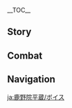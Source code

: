 {{CharacterTabs}}
{{LanguageTabs}}
{{Stub|1={{Meta/VO|rm=1}}}}
__TOC__
==Story==
{{VO/Story
|character           = Shikanoin Heizou
|language            = ja
|name                = 鹿野院平蔵

<!-- Hello -->
|vo_01_01_title      = 初めまして…
|vo_01_01_subtitle   = Hello...
|vo_01_01_file       = VO_{language}{character} Hello.ogg
|vo_01_01_tx         = 僕は鹿野院平蔵。天領奉行で最も多くの事件を迅速に解決する探偵さ…おや、君からはなんだか事件の匂いがぷんぷんするね。さっそくここにかけてもらって、詳しく伺おうかな。
|vo_01_01_rm         = 

<!-- Chats -->
|vo_02_01_title      = 世間話・事件
|vo_02_01_subtitle   = Chat: Criminal Cases
|vo_02_01_file       = VO_{language}{character} Chat - Criminal Cases.ogg
|vo_02_01_tx         = おや…何だか事件の匂いがする。
|vo_02_01_rm         = 
|vo_02_02_title      = 世間話・探偵
|vo_02_02_subtitle   = Chat: Detective Work
|vo_02_02_file       = VO_{language}{character} Chat - Detective Work.ogg
|vo_02_02_tx         = 探偵は探偵らしく振る舞わなくっちゃ。色んな所を見て回って、証拠を集めないとね。
|vo_02_02_rm         = 
|vo_02_03_title      = 世間話・予感
|vo_02_03_subtitle   = Chat: Intuition
|vo_02_03_file       = VO_{language}{character} Chat - Intuition.ogg
|vo_02_03_tx         = ワクワクする事件が間もなく起きる…そんな予感がするよ。
|vo_02_03_rm         = 

<!-- Weather -->
|vo_03_01_title      = 雨上がり…
|vo_03_01_subtitle   = After the Rain
|vo_03_01_file       = VO_{language}{character} After the Rain.ogg
|vo_03_01_tx         = さっきの雨で手がかりが洗い流されないといいんだけど…
|vo_03_01_rm         = 
|vo_03_02_title      = 雷の日…
|vo_03_02_subtitle   = When Thunder Strikes...
|vo_03_02_file       = VO_{language}{character} When Thunder Strikes.ogg
|vo_03_02_tx         = ん？どこかのずる賢い犯人がびっくりしてるのかな？
|vo_03_02_rm         = 
|vo_03_03_title      = 雪の日…
|vo_03_03_subtitle   = When It Snows
|vo_03_03_file       = VO_{language}{character} When It Snows.ogg
|vo_03_03_tx         = 知ってるかい？昔、ドラゴンスパインで起きた真夜中の殺人事件を…
|vo_03_03_rm         = 
|vo_03_04_title      = 暴風の日…
|vo_03_04_subtitle   = When the Wind Is Blowing
|vo_03_04_file       = VO_{language}{character} When the Wind Is Blowing.ogg
|vo_03_04_tx         = 頑張って！これっぽっちの風じゃ、「嵐」にはなれないよ。
|vo_03_04_rm         = 

<!-- Greetings -->
|vo_04_01_title      = おはよう…
|vo_04_01_subtitle   = Good Morning
|vo_04_01_file       = VO_{language}{character} Good Morning.ogg
|vo_04_01_tx         = おはよう。なんだか元気なさそうだけど、悪い夢でも見た？えへへっ、そんな反応するだなんて知ってたら、あんな大事件教えなかったのに。
|vo_04_01_rm         = 
|vo_04_02_title      = こんにちは…
|vo_04_02_subtitle   = Good Afternoon
|vo_04_02_file       = VO_{language}{character} Good Afternoon.ogg
|vo_04_02_tx         = お腹いっぱいになったんだったら、脳鍛練でもしようよ！継電石？あはは、あんなのは精神しか鍛えられないよ。
|vo_04_02_rm         = 
|vo_04_03_title      = こんばんは…
|vo_04_03_subtitle   = Good Evening
|vo_04_03_file       = VO_{language}{character} Good Evening.ogg
|vo_04_03_tx         = 太陽の仕事が終わったら、次は星たちが犯人を見守る番だね。
|vo_04_03_rm         = 
|vo_04_04_title      = おやすみ…
|vo_04_04_subtitle   = Good Night
|vo_04_04_file       = VO_{language}{character} Good Night.ogg
|vo_04_04_tx         = やった、寝る時間だ！今日はどんな夢が僕を待ってるかな？
|vo_04_04_rm         = 

<!-- About -->
|vo_05_01_title      = 鹿野院平蔵自身について・探偵
|vo_05_01_subtitle   = About {character}: Detective
|vo_05_01_file       = VO_{language}{character} About {character} - Detective.ogg
|vo_05_01_tx         = 逃げようとする犯人を優れた頭脳で捕まえる、それが探偵の仕事だ。だから真の探偵は武力を行使する必要なんて全くないんだよ。
|vo_05_01_rm         = 
|vo_05_02_title      = 鹿野院平蔵自身について・重要な言葉
|vo_05_02_friendship = 4
|vo_05_02_subtitle   = About {character}: Keywords
|vo_05_02_file       = VO_{language}{character} About {character} - Keywords.ogg
|vo_05_02_tx         = 目にしたものを手がかりに、重要な言葉を頭に残すのは、推論に役立つ。ほら、この人…清潔な下穿きの裾に猫の毛がついていて、手首にはひっかき傷があるでしょ。動物と遊びたいけど、猫との接し方がよく分かってないみたいだ。あっ、あっちの人は、怪我した手をとても気にしていて、身分不相応な靴を履いている…んっ、ちょっと待って、もしかしたら新しい依頼が来るかも。
|vo_05_02_rm         = 

<!-- About Us -->
|vo_06_01_title      = 依頼について…
|vo_06_01_subtitle   = About Us: Commissions
|vo_06_01_file       = VO_{language}{character} About Us - Commissions.ogg
|vo_06_01_tx         = 君が受ける依頼は、枯れることのない井戸のように尽きないね。だからちょっとだけ、参加させてもらってもいいかな？戦闘やお使い、物探しみたいな仕事はしないけどね。興味があるのは謎解きや推理、それに重要な事件だけさ…えへへっ、もしそんな依頼が来たら、僕に教えてよね！
|vo_06_01_rm         = 
|vo_06_02_title      = 必然的な結果について…
|vo_06_02_subtitle   = About Us: Destined Outcome
|vo_06_02_file       = VO_{language}{character} About Us - Destined Outcome.ogg
|vo_06_02_tx         = 「偶然」っていい言葉だよね。まるで、運命によって定まったって感じ。でも残念ながら、探偵は偶然を信じない…君との出会いは、それに先立つ一つ一つの選択と行動が招いた、必然的な結果なんだ。つまり、僕たち自身がこうなるように導いたってこと。
|vo_06_02_rm         = 

<!-- Miscellaneous I -->
|vo_07_01_title      = 「神の目」について…
|vo_07_01_friendship = 4
|vo_07_01_subtitle   = About the [[Vision]]
|vo_07_01_file       = VO_{language}{character} About the Vision.ogg
|vo_07_01_tx         = 神の目がなくても、僕は同僚に勝てる？はぁ…そんなのただの噂だし、訂正させてもらうよ。一つ、僕は奉行所の同心とはいえ、あくまでも本業は探偵、頭脳労働がほとんどだ。二つ、普段僕は同僚と喧嘩なんてしない。三つ、君を……さすがに誤魔化されてくれないか。はい、この話はもうやめっ。
|vo_07_01_rm         = 
|vo_07_02_title      = シェアしたいこと・達成感
|vo_07_02_subtitle   = Something to Share: Sense of Achievement
|vo_07_02_file       = VO_{language}{character} Something to Share - Sense of Achievement.ogg
|vo_07_02_tx         = 手がかりを繋げて真犯人に迫り、自らの手で嵌め絵に最後の一欠片をはめ込む。そのとき得られる達成感は…くぅ、たまらないよ！
|vo_07_02_rm         = 
|vo_07_03_title      = シェアしたいこと・同心
|vo_07_03_subtitle   = Something to Share: Doushin
|vo_07_03_file       = VO_{language}{character} Something to Share - Doushin.ogg
|vo_07_03_tx         = 同心は、名声だけの職じゃない。犯行現場に最も近い立場であり、探偵事務所にいた頃よりも、はるかに大きい舞台なんだ。もちろん…見回りや逮捕の仕事はもっと得意な人に頼んだ方がいいよ。探偵の体力は限られているからね。
|vo_07_03_rm         = 
|vo_07_04_title      = 興味のあること…
|vo_07_04_subtitle   = Interesting Things
|vo_07_04_file       = VO_{language}{character} Interesting Things.ogg
|vo_07_04_tx         = 木材について研究したことはある？そう、道端のどこにでもあるような木のこと。もし犯人が木に触れて木くずが付いたり、葉っぱを踏んだりしたら、何か情報を残すかもしれないでしょ。木の分布地によって、重要な手がかりを得られることもある。つまり、木は探偵の親友みたいなものなんだよね。
|vo_07_04_rm         = 

<!-- About Others -->
|vo_08_01_title      = 九条裟羅について…
|vo_08_01_friendship = 4
|vo_08_01_subtitle   = About [[Kujou Sara]]
|vo_08_01_file       = VO_{language}{character} About Kujou Sara.ogg
|vo_08_01_tx         = 九条裟羅か…間違いなく天領奉行で一番真面目なお方だよ！彼女には部下を気にかけて欲しいし、もっと寛容になっていただきたいな。欠勤したって叱らないで欲しい…だって、それは事件解決のためなんだからね。
|vo_08_01_rm         = 
|vo_08_02_title      = 荒瀧一斗について…
|vo_08_02_friendship = 4
|vo_08_02_subtitle   = About [[Arataki Itto]]
|vo_08_02_file       = VO_{language}{character} About Arataki Itto.ogg
|vo_08_02_tx         = 何回か、「牢屋にいる彼に焼きスミレウリを持って行ってくれ」って頼まれたんだけど、そこでたまたま彼の歌声を耳にしてさ。正直、歌詞は酷かったけど、歌は上手かった。牢屋の中でもあんな元気にいられる人って、なかなか見ないよ。
|vo_08_02_rm         = 
|vo_08_03_title      = 久岐忍について…
|vo_08_03_friendship = 4
|vo_08_03_subtitle   = About [[Kuki Shinobu]]
|vo_08_03_file       = VO_{language}{character} About Kuki Shinobu.ogg
|vo_08_03_tx         = 荒瀧派の人たちは多様性に富んでいて、どんなスタイルも受け入れるんだ。本当にすごいよね、忍さんの優れたしつけのおかげだよ。どうして知ってるかって？あははっ、そんなこと、推理する必要もないくらい単純じゃない。
|vo_08_03_rm         = 
|vo_08_04_title      = 八重神子について…
|vo_08_04_friendship = 4
|vo_08_04_subtitle   = About [[Yae Miko]]
|vo_08_04_file       = VO_{language}{character} About Yae Miko.ogg
|vo_08_04_tx         = そういえば、宮司様の八重堂からは、推理小説も出版されてるんだよね？いつか僕を推薦してくれないかな？今の時代、名探偵になるには実力も勿論だけど、宣伝にも遅れを取っちゃいけない。あっいやいや、別にそれ以上のことは考えてないよ。
|vo_08_04_rm         = 
|vo_08_05_title      = 楓原万葉について・共通点
|vo_08_05_friendship = 4
|vo_08_05_subtitle   = About [[Kaedehara Kazuha]]: Things in Common
|vo_08_05_file       = VO_{language}{character} About Kaedehara Kazuha - Things in Common.ogg
|vo_08_05_tx         = 万葉はとても頼もしいよ。彼からヒントをもらうと、まるで宝石箱をひっくり返したみたいに、床一面の手がかりが手に入るんだ。僕も彼みたいな自然に対する感知力があったらな…分かった！きっと彼にとっての「風」は、僕にとっての「勘」みたいなものなんだよ！
|vo_08_05_rm         = 
|vo_08_06_title      = 楓原万葉について・招待
|vo_08_06_friendship = 4
|vo_08_06_subtitle   = About Kaedehara Kazuha: Invitation
|vo_08_06_file       = VO_{language}{character} About Kaedehara Kazuha - Invitation.ogg
|vo_08_06_tx         = ホントに残念！目狩り令が廃止されたおかげで、堂々と彼を逮捕できなくなっちゃった！でも、これってつまり…これからは堂々と彼を天領奉行に招いて、一緒に事件についての議論ができるってことだよね！
|vo_08_06_rm         = 
|vo_08_07_title      = ゴローについて…
|vo_08_07_friendship = 4
|vo_08_07_subtitle   = About [[Gorou]]
|vo_08_07_file       = VO_{language}{character} About Gorou.ogg
|vo_08_07_tx         = その大将の命令のおかげで、僕の海祇島での旅は随分騒がしいものになったよ。どこに行っても兵士たちに監視されてさ…まったく、僕はただの観光客で、ちっぽけな探偵に過ぎないのにね。道端のダイコンを盗む気すらないって。
|vo_08_07_rm         = 
|vo_08_08_title      = 珊瑚宮心海について…
|vo_08_08_friendship = 4
|vo_08_08_subtitle   = About [[Sangonomiya Kokomi]]
|vo_08_08_file       = VO_{language}{character} About Sangonomiya Kokomi.ogg
|vo_08_08_tx         = 珊瑚宮様とはお会いしたことがないんだ。彼女が出席するときは、民たちが幾重もの輪になって集まってくるらしいから、僕は遠慮しておくよ。ああ、うん、その人混みの内側には巫女たちもいるんだってね！僕たちみたいな若輩者がみんなに認めてもらうためには、もっと努力しなくちゃね。
|vo_08_08_rm         = 
|vo_08_09_title      = 神里綾華について…
|vo_08_09_friendship = 4
|vo_08_09_subtitle   = About [[Kamisato Ayaka]]
|vo_08_09_file       = VO_{language}{character} About Kamisato Ayaka.ogg
|vo_08_09_tx         = 神里家のお嬢様とは付き合いが浅い。名門の家に生まれなくて良かったよ。ああいう生活って、僕には向かないからね。
|vo_08_09_rm         = 

<!-- More About -->
|vo_09_01_title      = 鹿野院平蔵を知る・1
|vo_09_01_subtitle   = More About {character}: I
|vo_09_01_file       = VO_{language}{character} More About {character} - 01.ogg
|vo_09_01_tx         = たとえ相手が沈黙していても、服装や動作、そして表情から情報は得られるんだよ。もし僕が喋るのを止めたら…君は僕から何を読み取れるかな？
|vo_09_01_rm         = 
|vo_09_02_title      = 鹿野院平蔵を知る・2
|vo_09_02_friendship = 3
|vo_09_02_subtitle   = More About {character}: II
|vo_09_02_file       = VO_{language}{character} More About {character} - 02.ogg
|vo_09_02_tx         = 審理の最中に突然ひらめいた推理で、判決を阻止できたことがあるんだ。もしあの時の異議申し立てが無効だったら、僕が探偵になるきっかけは生まれず、代わりに&mdash;&mdash;鹿野院平蔵、法廷の秩序妨害により拘禁に処する、なんてことになったかも。はははっ…
|vo_09_02_rm         = 
|vo_09_03_title      = 鹿野院平蔵を知る・3
|vo_09_03_friendship = 4
|vo_09_03_subtitle   = More About {character}: III
|vo_09_03_file       = VO_{language}{character} More About {character} - 03.ogg
|vo_09_03_tx         = 浮気調査にペット探し…探偵所の案件はいつもこんな感じで、刺激が足りなくてさ。だから仕方なく、こっそり天領奉行に移ったんだ。もう一つの原因は、珊瑚所長とは考えが合わなかったこと。こればかりはどうしようもないでしょ。
|vo_09_03_rm         = 
|vo_09_04_title      = 鹿野院平蔵を知る・4
|vo_09_04_friendship = 5
|vo_09_04_subtitle   = More About {character}: IV
|vo_09_04_file       = VO_{language}{character} More About {character} - 04.ogg
|vo_09_04_tx         = 天領奉行に入った当初は、未解決の事件で自分を鍛えていたんだけど、気が付いたらあの「書類の山」を全部処理しちゃってて…。そしたら今は、多くの事件を手助けするのに忙しすぎて、昔の書類を見る時間が無くなっちゃった…。残念だけど、まぁ、それもしょうがない。優秀な探偵のところには、自ずと事件が集まってくるものだからね。
|vo_09_04_rm         = 
|vo_09_05_title      = 鹿野院平蔵を知る・5
|vo_09_05_friendship = 6
|vo_09_05_subtitle   = More About {character}: V
|vo_09_05_file       = VO_{language}{character} More About {character} - 05.ogg
|vo_09_05_tx         = 犯罪が起きてしまえば、探偵はすでに失敗しているも同然なんだ。だって、いくら真実を暴いて真犯人を突き止めても、起きてしまったことはもう巻き戻せないだろ。だからこそ僕は、もっと知名度を上げて、名前を思い出しただけで悪党どもが震えるような名探偵になりたい！つまり、犯罪の芽を摘み取るってこと。さて、こんなことまで教えてあげたんだから、もちろん手伝ってくれるんだよね。
|vo_09_05_rm         = 

<!-- Miscellaneous II -->
|vo_10_01_title      = 鹿野院平蔵の趣味…
|vo_10_01_subtitle   = {character}'s Hobbies
|vo_10_01_file       = VO_{language}{character} Hobbies.ogg
|vo_10_01_tx         = 天領奉行の法廷で審理を傍聴してみない？まもなく、嵌め絵が完成するかのように、真実が明るみになる…君のために最高の席を取ってあげるよ。僕とは関係ありませんってフリをすれば、何の問題もないさ。
|vo_10_01_rm         = 
|vo_10_02_title      = 鹿野院平蔵の悩み…
|vo_10_02_subtitle   = {character}'s Troubles
|vo_10_02_file       = VO_{language}{character} Troubles.ogg
|vo_10_02_tx         = 最後の最後で武力を使って抵抗する人がいるんだよね。でもそれが通用するなんて思ったら大間違い。まったく、僕が期待していたのは完璧な証拠と推理の前に、大人しく罪を認める姿だったのにさ。探偵が手を出すなんて、負けたも同じだよ。
|vo_10_02_rm         = 
|vo_10_03_title      = 好きな食べ物…
|vo_10_03_subtitle   = Favorite Food
|vo_10_03_file       = VO_{language}{character} Favorite Food.ogg
|vo_10_03_tx         = 揚げ物でまずい料理なんてある？肉でも野菜でも、油で揚げたものなら何でも好物だよ！それに…あの香りは、お腹が空いている人にはたまらないものだよね。
|vo_10_03_rm         = 
|vo_10_04_title      = 嫌いな食べ物…
|vo_10_04_subtitle   = Least Favorite Food
|vo_10_04_file       = VO_{language}{character} Least Favorite Food.ogg
|vo_10_04_tx         = 奉行所の夕飯はお品書きが代わり映えしないし、味もあんまりだから嫌いなんだよね。どうせなら、食べたい料理を口にできなくちゃ嬉しくないよ。僕は我慢できないから、こっそり抜け出してお店で腹ごしらえするんだ、可哀想でしょ。
|vo_10_04_rm         = 

<!-- Receiving a Gift -->
|vo_11_01_title      = 贈り物を受け取る・1
|vo_11_01_subtitle   = Receiving a Gift: I
|vo_11_01_file       = VO_{language}{character} Receiving a Gift - 01.ogg
|vo_11_01_tx         = わぁ…これは美味しい！きっと苦労したでしょ、ありがとう。
|vo_11_01_rm         = 
|vo_11_02_title      = 贈り物を受け取る・2
|vo_11_02_subtitle   = Receiving a Gift: II
|vo_11_02_file       = VO_{language}{character} Receiving a Gift - 02.ogg
|vo_11_02_tx         = 料理って肉体労働？それとも頭脳労働？もしかして両方なのかな？さすが君だね、とても上手くできてるよ！
|vo_11_02_rm         = 
|vo_11_03_title      = 贈り物を受け取る・3
|vo_11_03_subtitle   = Receiving a Gift: III
|vo_11_03_file       = VO_{language}{character} Receiving a Gift - 03.ogg
|vo_11_03_tx         = きっとどこかでミスってると思うんだよね…どれどれ…
|vo_11_03_rm         = 

<!-- Birthday -->
|vo_12_01_title      = 誕生日…
|vo_12_01_subtitle   = Birthday
|vo_12_01_file       = VO_{language}{character} Birthday.ogg
|vo_12_01_tx         = 今日は君の誕生日なんだってね。君をからくりとプレゼントの詰まった密室に連れ込んで、自力で脱出してもらいたい…なんてね、確かに思ったけど、冗談だよ。君が喜ぶって確信するまで、そんなことしないから。ほら、着いてきて。日が暮れる前に、とても素敵な景色を見せてあげる！
|vo_12_01_rm         = 

<!-- Feelings About Ascension -->
|vo_13_01_title      = 突破した感想・起
|vo_13_01_ascension  = 1
|vo_13_01_subtitle   = Feelings About Ascension: Intro
|vo_13_01_file       = VO_{language}{character} Feelings About Ascension -  01.ogg
|vo_13_01_tx         = 君は僕に強くなってほしいのかな…そんな気がする。
|vo_13_01_rm         = 
|vo_13_02_title      = 突破した感想・承
|vo_13_02_ascension  = 2
|vo_13_02_subtitle   = Feelings About Ascension: Building Up
|vo_13_02_file       = VO_{language}{character} Feelings About Ascension -  02.ogg
|vo_13_02_tx         = 武力は鍛えられたけど、頭脳もこれくらい伸びればいいのにな。
|vo_13_02_rm         = 
|vo_13_03_title      = 突破した感想・転
|vo_13_03_ascension  = 4
|vo_13_03_subtitle   = Feelings About Ascension: Climax
|vo_13_03_file       = VO_{language}{character} Feelings About Ascension -  03.ogg
|vo_13_03_tx         = おっと、本当にみんなの言う「嵐」になっちゃいそうだよ。
|vo_13_03_rm         = 
|vo_13_04_title      = 突破した感想・結
|vo_13_04_ascension  = 6
|vo_13_04_subtitle   = Feelings About Ascension - Conclusion
|vo_13_04_file       = VO_{language}{character} Feelings About Ascension -  04.ogg
|vo_13_04_tx         = 相棒、僕を信頼して、助けてくれてありがとう。ここまでこれたのは君のおかげだ。ハイタッチしよう、これからもたくさんの謎を解き明かしていこうね！
|vo_13_04_rm         = 
|vo_13_04_tl         = 
}}

==Combat==
{{Combat VO
|character           = Shikanoin Heizou
|language            = ja

<!-- Elemental Skill -->
|skill_1_file        = Elemental Skill 1 04
|skill_1_tx          = 喰らえ！
|skill_1_rm          = Kurae!
|skill_2_file        = Elemental Skill 1 05
|skill_2_tx          = 言い逃れはさせない！
|skill_2_rm          = Iinogare wa sasenai!
|skill_3_file        = Elemental Skill 1 06
|skill_3_tx          = 行くよ！
|skill_3_rm          = Iku yo!
|skill_4_file        = Elemental Skill 1 01,Elemental Skill 1 02,Elemental Skill 1 03,Elemental Skill 1 07,Elemental Skill 1 08,Elemental Skill 1 09

|burst_1_tx          = 罪を認めろ！
|burst_1_rm          = Tsumi wo mitomero!
|burst_2_tx          = 嵐よ！
|burst_2_rm          = Arashi yo!
|burst_3_tx          = 霧を晴らせ！
|burst_3_rm          = Kiri wo harase!

|sprint-s_1_file     = Sprint Start 01,Sprint Start 02,Sprint Start 03

<!-- Deploying Wind Glider -->
|glider_1_file       = Deploying Wind Glider 01,Deploying Wind Glider 02,Deploying Wind Glider 03

<!-- Opening Treasure Chest -->
|chest_1_tx          = お宝を逃さないでよ～
|chest_1_rm          = Otakara wo nigasanaide yo~
|chest_2_tx          = ほら、僕の勘はよく当たるだろ？
|chest_2_rm          = Hora, boku no kan wa yoku ataru daro?
|chest_3_tx          = わっ、眩しい！
|chest_3_rm          = Wa', mabushii!

|low-hp_1_tx         = ちっ、言葉じゃ分からないのかい？
|low-hp_1_rm         = Chi', kotoba ja wakaranai no kai?
|low-hp_2_tx         = 正気じゃないね。
|low-hp_2_rm         = Shouki ja nai ne.
|low-hp_3_tx         = こんなの、探偵の出る幕じゃない。
|low-hp_3_rm         = Konna no, tantei no deru maku ja nai.

<!-- Ally at Low HP -->
|ally-low-hp_1_tx    = ちょっと、気をつけてよ！
|ally-low-hp_1_rm    = Chotto, ki wo tsuketeyo!
|ally-low-hp_2_tx    = 一大事だね、僕が代わろう。
|ally-low-hp_2_rm    = Ichidaiji da ne, boku ga kawarou.

|fallen_1_tx         = こんなこと、真実とは認めない…
|fallen_1_rm         = Konna koto, shinjitsu to wa mitomenai...
|fallen_2_tx         = くっ、探偵が被害者になっちゃうなんて…
|fallen_2_rm         = Ku', tantei ga higaisha ni nacchau nante...
|fallen_3_tx         = この僕が…間違えるとは…
|fallen_3_rm         = Kono boku ga... machigaeru to wa...

|hit-l_1_file        = Light Hit Taken 02
|hit-l_1_tx          = やめなよ。
|hit-l_1_rm          = Yamena yo.
|hit-l_2_file        = Light Hit Taken 01,Light Hit Taken 03,Light Hit Taken 04,Light Hit Taken 05,Light Hit Taken 06

<!-- Heavy Hit Taken -->
|hit-h_1_file        = Heavy Hit Taken 02
|hit-h_1_tx          = 面倒だな！
|hit-h_1_rm          = Mendou da na!
|hit-h_2_file        = Heavy Hit Taken 01,Heavy Hit Taken 03,Heavy Hit Taken 04,Heavy Hit Taken 05,Heavy Hit Taken 06

<!-- Joining Party-->
|join_1_tx           = また事件が起きたって？
|join_1_rm           = Mata jiken ga okita tte?
|join_2_tx           = 壁に突き当たったのかい？相談に乗ってあげるよ。
|join_2_rm           = Kabe ni tsukiatatta no kai? Soudan ni notte ageru yo.
|join_3_tx           = さあ行こう、相棒。
|join_3_rm           = Saa ikou, aibou.

<!-- Light Attack -->
|atk-l_1_file        = Light Attack 01,Light Attack 02,Light Attack 03,Light Attack 04,Light Attack 05,Light Attack 06,Light Attack 07

<!-- Mid Attack -->
|atk-m_1_file        = Mid Attack 01,Mid Attack 02,Mid Attack 03

<!-- Heavy Attack -->
|atk-h_1_file        = Heavy Attack 01,Heavy Attack 02,Heavy Attack 03

<!-- Climbing -->
|climb_1_file        = Climbing 01,Climbing 02,Climbing 03,Climbing 04,Climbing 05

<!-- Climbing Breath -->
|climb-b_1_file      = Climbing Breath 01,Climbing Breath 02,Climbing Breath 03

<!-- Jumping -->
|jump_1_file         = Jumping 01,Jumping 02,Jumping 03,Jumping 04,Jumping 05
}}

==Navigation==
{{Character Navbox|VO-JA}}

[[ja:鹿野院平蔵/ボイス]]